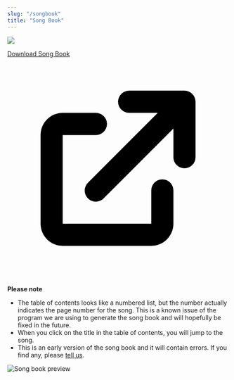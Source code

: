```yaml
---
slug: "/songbook"
title: "Song Book"
---
```



![](./songbook_banner.jpg)

<a href="/songbook.pdf" target="_blank" rel="noopener noreferrer" className="font-bold">Download Song Book
    <svg className="fill-current stroke-current w-4 ml-1 inline " viewBox="0 0 20 20">
        <path d="M11 3a1 1 0 100 2h2.586l-6.293 6.293a1 1 0 101.414 1.414L15 6.414V9a1 1 0 102 0V4a1 1 0 00-1-1h-5z"></path>
        <path d="M5 5a2 2 0 00-2 2v8a2 2 0 002 2h8a2 2 0 002-2v-3a1 1 0 10-2 0v3H5V7h3a1 1 0 000-2H5z"></path>
    </svg>
</a>

**Please note**

- The table of contents looks like a numbered list, but the number actually indicates the page number for the song. This is a known issue of the program we are using to generate the song book and will hopefully be fixed in the future.
- When you click on the title in the table of contents, you will jump to the song.
- This is an early version of the song book and it will contain errors. If you find any, please [tell us](https://bahaisongproject.com/contact).

![Song book preview](./songbook.png)